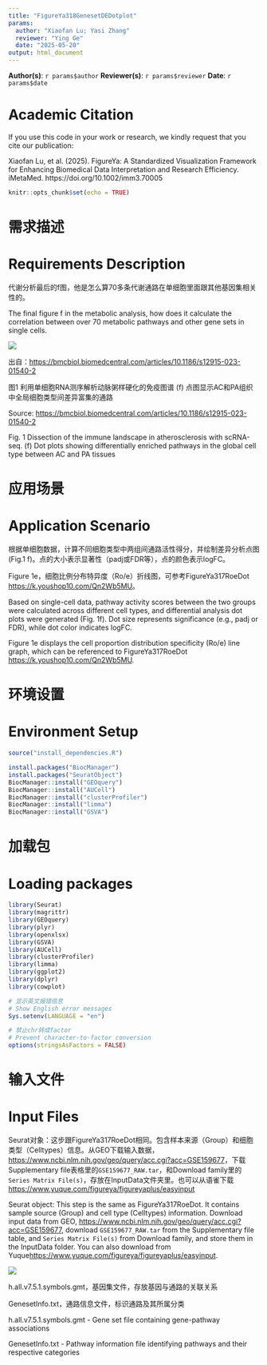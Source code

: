 ```yaml
---
title: "FigureYa318GenesetDEDotplot"
params:
  author: "Xiaofan Lu; Yasi Zhang"
  reviewer: "Ying Ge"
  date: "2025-05-20"
output: html_document
---
```


**Author(s)**: `r params$author`
**Reviewer(s)**: `r params$reviewer`
**Date**: `r params$date`

# Academic Citation
If you use this code in your work or research, we kindly request that you cite our publication:

Xiaofan Lu, et al. (2025). FigureYa: A Standardized Visualization Framework for Enhancing Biomedical Data Interpretation and Research Efficiency. iMetaMed. https://doi.org/10.1002/imm3.70005


```r
knitr::opts_chunk$set(echo = TRUE)
```

# 需求描述
# Requirements Description

代谢分析最后的f图，他是怎么算70多条代谢通路在单细胞里面跟其他基因集相关性的。

The final figure f in the metabolic analysis, how does it calculate the correlation between over 70 metabolic pathways and other gene sets in single cells.

![](example.png)

出自：<https://bmcbiol.biomedcentral.com/articles/10.1186/s12915-023-01540-2>

图1 利用单细胞RNA测序解析动脉粥样硬化的免疫图谱
(f) 点图显示AC和PA组织中全局细胞类型间差异富集的通路

Source: <https://bmcbiol.biomedcentral.com/articles/10.1186/s12915-023-01540-2>

Fig. 1 Dissection of the immune landscape in atherosclerosis with scRNA-seq.
(f) Dot plots showing differentially enriched pathways in the global cell type between AC and PA tissues

# 应用场景
# Application Scenario

根据单细胞数据，计算不同细胞类型中两组间通路活性得分，并绘制差异分析点图(Fig.1 f)。点的大小表示显著性（padj或FDR等），点的颜色表示logFC。

Figure 1e，细胞比例分布特异度（Ro/e）折线图，可参考FigureYa317RoeDot <https://k.youshop10.com/Qn2Wb5MU>。

Based on single-cell data, pathway activity scores between the two groups were calculated across different cell types, and differential analysis dot plots were generated (Fig. 1f). Dot size represents significance (e.g., padj or FDR), while dot color indicates logFC.

Figure 1e displays the cell proportion distribution specificity (Ro/e) line graph, which can be referenced to FigureYa317RoeDot <https://k.youshop10.com/Qn2Wb5MU>.

# 环境设置
# Environment Setup


```r
source("install_dependencies.R")
```

```r

install.packages("BiocManager")
install.packages("SeuratObject")
BiocManager::install("GEOquery")
BiocManager::install("AUCell")
BiocManager::install("clusterProfiler")
BiocManager::install("limma")
BiocManager::install("GSVA")
```

# 加载包
# Loading packages

```r
library(Seurat)
library(magrittr)
library(GEOquery)
library(plyr)
library(openxlsx)
library(GSVA)
library(AUCell)
library(clusterProfiler)
library(limma)
library(ggplot2)
library(dplyr)
library(cowplot)

# 显示英文报错信息
# Show English error messages
Sys.setenv(LANGUAGE = "en")

# 禁止chr转成factor
# Prevent character-to-factor conversion
options(stringsAsFactors = FALSE)
```

# 输入文件
# Input Files

Seurat对象：这步跟FigureYa317RoeDot相同。包含样本来源（Group）和细胞类型（Celltypes）信息。从GEO下载输入数据，<https://www.ncbi.nlm.nih.gov/geo/query/acc.cgi?acc=GSE159677>，下载Supplementary file表格里的`GSE159677_RAW.tar`，和Download family里的`Series Matrix File(s)`，存放在InputData文件夹里。也可以从语雀下载<https://www.yuque.com/figureya/figureyaplus/easyinput>

Seurat object: This step is the same as FigureYa317RoeDot. It contains sample source (Group) and cell type (Celltypes) information. Download input data from GEO, <https://www.ncbi.nlm.nih.gov/geo/query/acc.cgi?acc=GSE159677>, download `GSE159677_RAW.tar` from the Supplementary file table, and `Series Matrix File(s)` from Download family, and store them in the InputData folder. You can also download from Yuque<https://www.yuque.com/figureya/figureyaplus/easyinput>.

![](InputData.png)

h.all.v7.5.1.symbols.gmt，基因集文件，存放基因与通路的关联关系

GenesetInfo.txt，通路信息文件，标识通路及其所属分类

h.all.v7.5.1.symbols.gmt - Gene set file containing gene-pathway associations

GenesetInfo.txt - Pathway information file identifying pathways and their respective categories
